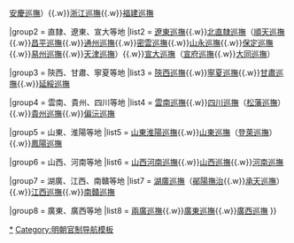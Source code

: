 {{Navbox
|name = 明朝巡撫
|title = [[明朝]][[巡撫]]
|state = {{{state<includeonly>|collapsed</includeonly>}}}

|group1 = 直隶、浙江等地
|list1 = [[南畿浙西巡撫]]（[[應天巡撫]]{{.w}}[[安慶巡撫]]）{{.w}}[[浙江巡撫]]{{.w}}[[福建巡撫]]

|group2 = 直隸、遼東、宣大等地
|list2 = [[遼東巡撫]]{{.w}}[[北直隸巡撫]]（[[順天巡撫]]{{.w}}[[昌平巡撫]]{{.w}}[[通州巡撫]]{{.w}}[[密雲巡撫]]{{.w}}[[山永巡撫]]{{.w}}[[保定巡撫]]{{.w}}[[易州巡撫]]{{.w}}[[天津巡撫]]）{{.w}}[[宣大巡撫]]（[[宣府巡撫]]{{.w}}[[大同巡撫]]）

|group3 = 陝西、甘肅、寧夏等地
|list3 = [[陝西巡撫]]{{.w}}[[寧夏巡撫]]{{.w}}[[甘肅巡撫]]{{.w}}[[延綏巡撫]]

|group4 = 雲南、貴州、四川等地
|list4 = [[雲南巡撫]]{{.w}}[[四川巡撫]]（[[松藩巡撫]]）{{.w}}[[貴州巡撫]]{{.w}}[[偏沅巡撫]]

|group5 = 山東、淮陽等地
|list5 = [[山東淮陽巡撫]]{{.w}}[[山東巡撫]]（[[登萊巡撫]]）{{.w}}[[鳳陽巡撫]]

|group6 = 山西、河南等地
|list6 = [[山西河南巡撫]]{{.w}}[[山西巡撫]]{{.w}}[[河南巡撫]]

|group7 = 湖廣、江西、南贛等地
|list7 = [[湖廣巡撫]]（[[鄖陽撫治]]{{.w}}[[承天巡撫]]）{{.w}}[[江西巡撫]]{{.w}}[[南贛巡撫]]

|group8 = 廣東、廣西等地
|list8 = [[兩廣巡撫]]{{.w}}[[廣東巡撫]]{{.w}}[[廣西巡撫]]
}}<noinclude>
[[Category:明朝巡撫| *]]
[[Category:明朝官制导航模板]]
</noinclude>